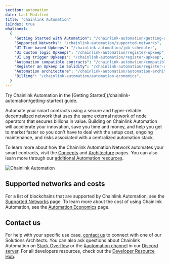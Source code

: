 ```yaml
---
section: automation
date: Last Modified
title: "Chainlink Automation"
isIndex: true
whatsnext:
  {
    "Getting Started with Automation": "/chainlink-automation/getting-started",
    "Supported Networks": "/chainlink-automation/supported-networks",
    "UI Time-based Upkeeps": "/chainlink-automation/job-scheduler",
    "UI Custom logic Upkeeps": "/chainlink-automation/register-upkeep",
    "UI Log trigger Upkeeps": "/chainlink-automation/register-upkeep",
    "Automation compatible contracts": "/chainlink-automation/compatible-contracts",
    "Register an Upkeep in Solidity": "/chainlink-automation/register-upkeep-in-contract",
    "Automation architecture": "/chainlink-automation/automation-architecture",
    "Billing": "/chainlink-automation/automation-economics",
  }
---
```



<Aside type="note" title="Get Started">
  Try Chainlink Automation in the [Getting Started](/chainlink-automation/getting-started) guide.
</Aside>

Automate your smart contracts using a secure and hyper-reliable decentralized network that uses the same external network of node operators that secures billions in value. Building on Chainlink Automation will accelerate your innovation, save you time and money, and help you get to market faster so you don't have to deal with the setup cost, ongoing maintenance, and risks associated with a centralized automation stack.

To learn more about how the Chainlink Automation Network automates your smart contracts, visit the [Concepts](/chainlink-automation/automation-concepts) and [Architecture](/chainlink-automation/automation-architecture) pages. You can also learn more through our [additional Automation resources](https://chain.link/automation#masterclass).

![Chainlink Automation](/images/contract-devs/automation/automation_intro.gif)

## Supported networks and costs

For a list of blockchains that are supported by Chainlink Automation, see the [Supported Networks](/chainlink-automation/supported-networks) page. To learn more about the cost of using Chainlink Automation, see the [Automation Economics](/chainlink-automation/automation-economics) page.

## Contact us

For help with your specific use case, [contact us](https://chain.link/contact?ref_id=Automation) to connect with one of our Solutions Architects. You can also ask questions about Chainlink Automation on [Stack Overflow](https://stackoverflow.com/questions/ask?tags=chainlink) or the [#automation channel](https://discord.com/channels/592041321326182401/821350860302581771) in our [Discord server](https://discord.gg/qj9qarT). For all developers resources, check out the [Developer Resource Hub](https://dev.chain.link).
